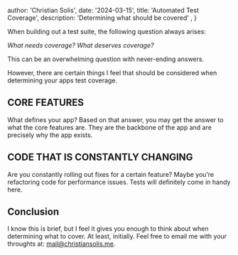 

  author: 'Christian Solis',
  date: '2024-03-15',
  title: 'Automated Test Coverage',
  description:
    'Determining what should be covered' ,
}


When building out a test suite, the following question always arises:

_What needs coverage? What deserves coverage?_  

This can be an overwhelming question with never-ending answers.   

However, there are certain things I feel that should be considered when determining your apps test coverage. 

## CORE FEATURES 
What defines your app?  Based on that answer, you may get the answer to what the core features are. They are the backbone of the app and are precisely why the app exists.

## CODE THAT IS CONSTANTLY CHANGING
Are you constantly rolling out fixes for a certain feature?  Maybe you’re refactoring code for performance issues. Tests will definitely come in handy here.

## Conclusion
I know this is brief, but I feel it gives you enough to think about when determining what to cover. At least, initially. 
Feel free to email me with your throughts at: mail@christiansolis.me.
 
